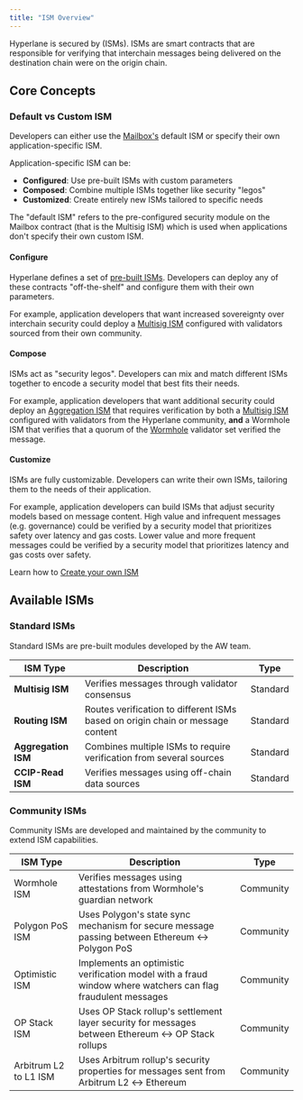 ```yaml
---
title: "ISM Overview"
---
```



Hyperlane is secured by (ISMs). ISMs are smart contracts that are responsible for verifying that interchain messages being delivered on the destination chain were on the origin chain.

<IsmDiagram />

## Core Concepts

### Default vs Custom ISM

Developers can either use the [Mailbox's](/learn/protocol/core/mailbox) default ISM or specify their own application-specific ISM.

Application-specific ISM can be:

- **Configured**: Use pre-built ISMs with custom parameters
- **Composed**: Combine multiple ISMs together like security "legos"
- **Customized**: Create entirely new ISMs tailored to specific needs

<Note>
  The "default ISM" refers to the pre-configured security module on the Mailbox
  contract (that is the Multisig ISM) which is used when applications don't
  specify their own custom ISM.
</Note>

#### Configure

Hyperlane defines a set of [pre-built ISMs](#standard-isms). Developers can deploy any of these contracts "off-the-shelf" and configure them with their own parameters.

For example, application developers that want increased sovereignty over interchain security could deploy a [Multisig ISM](/learn/protocol/ISM/standard-ISMs/multisig-ISM) configured with validators sourced from their own community.

#### Compose

ISMs act as "security legos". Developers can mix and match different ISMs together to encode a security model that best fits their needs.

For example, application developers that want additional security could deploy an [Aggregation ISM](/learn/protocol/ISM/standard-ISMs/aggregation-ISM) that requires verification by both a [Multisig ISM](/learn/protocol/ISM/standard-ISMs/multisig-ISM) configured with validators from the Hyperlane community, **and** a Wormhole ISM that verifies that a quorum of the [Wormhole](https://wormhole.com/) validator set verified the message.

#### Customize

ISMs are fully customizable. Developers can write their own ISMs, tailoring them to the needs of their application.

For example, application developers can build ISMs that adjust security models based on message content. High value and infrequent messages (e.g. governance) could be verified by a security model that prioritizes safety over latency and gas costs. Lower value and more frequent messages could be verified by a security model that prioritizes latency and gas costs over safety.

<Tip>Learn how to [Create your own ISM](/learn/protocol/ISM/custom-ISM)</Tip>

## Available ISMs

### Standard ISMs

Standard ISMs are pre-built modules developed by the AW team.

| ISM Type            | Description                                                                    | Type     |
| ------------------- | ------------------------------------------------------------------------------ | -------- |
| **Multisig ISM**    | Verifies messages through validator consensus                                  | Standard |
| **Routing ISM**     | Routes verification to different ISMs based on origin chain or message content | Standard |
| **Aggregation ISM** | Combines multiple ISMs to require verification from several sources            | Standard |
| **CCIP-Read ISM**   | Verifies messages using off-chain data sources                                 | Standard |

### Community ISMs

Community ISMs are developed and maintained by the community to extend ISM capabilities.

| ISM Type              | Description                                                                                                 | Type      |
| --------------------- | ----------------------------------------------------------------------------------------------------------- | --------- |
| Wormhole ISM          | Verifies messages using attestations from Wormhole's guardian network                                       | Community |
| Polygon PoS ISM       | Uses Polygon's state sync mechanism for secure message passing between Ethereum ↔ Polygon PoS               | Community |
| Optimistic ISM        | Implements an optimistic verification model with a fraud window where watchers can flag fraudulent messages | Community |
| OP Stack ISM          | Uses OP Stack rollup's settlement layer security for messages between Ethereum ↔ OP Stack rollups           | Community |
| Arbitrum L2 to L1 ISM | Uses Arbitrum rollup's security properties for messages sent from Arbitrum L2 ↔ Ethereum                    | Community |
